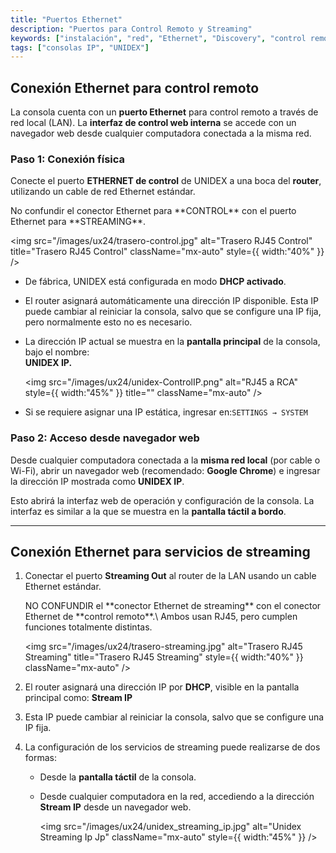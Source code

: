 ```yaml
---
title: "Puertos Ethernet"
description: "Puertos para Control Remoto y Streaming"
keywords: ["instalación", "red", "Ethernet", "Discovery", "control remoto", "streaming"]
tags: ["consolas IP", "UNIDEX"]
---
```


## Conexión Ethernet para control remoto

La consola cuenta con un **puerto Ethernet** para control remoto a través de red local (LAN).  La **interfaz de control web interna** se accede con un navegador web desde cualquier computadora conectada a la misma red.

### Paso 1: Conexión física

Conecte el puerto **ETHERNET de control** de UNIDEX a una boca del **router**, utilizando un cable de red Ethernet estándar.

<Warning>
  No confundir el conector Ethernet para **CONTROL** con el puerto Ethernet para **STREAMING**.

  <img
    src="/images/ux24/trasero-control.jpg"
    alt="Trasero RJ45 Control"
    title="Trasero RJ45 Control"
    className="mx-auto"
    style={{ width:"40%" }}
  />
</Warning>

- De fábrica, UNIDEX está configurada en modo **DHCP activado**.
- El router asignará automáticamente una dirección IP disponible. Esta IP puede cambiar al reiniciar la consola, salvo que se configure una IP fija, pero normalmente esto no es necesario.
- La dirección IP actual se muestra en la **pantalla principal** de la consola, bajo el nombre:\
  **UNIDEX IP.**

  <img
    src="/images/ux24/unidex-ControlIP.png"
    alt="RJ45 a RCA"
    style={{ width:"45%" }}
    title=""
    className="mx-auto"
  />
- Si se requiere asignar una IP estática, ingresar en:`SETTINGS → SYSTEM`

### **P**aso 2: Acceso desde navegador web

Desde cualquier computadora conectada a la **misma red local** (por cable o Wi-Fi), abrir un navegador web (recomendado: **Google Chrome**) e ingresar la dirección IP mostrada como **UNIDEX IP**.

<discovery />

Esto abrirá la interfaz web de operación y configuración de la consola. La interfaz es similar a la que se muestra en la **pantalla táctil a bordo**.

---

## Conexión Ethernet para servicios de streaming

1. Conectar el puerto **Streaming Out** al router de la LAN usando un cable Ethernet estándar.

   <Warning>
     NO CONFUNDIR el **conector Ethernet de streaming** con el conector Ethernet de **control remoto**.\
     Ambos usan RJ45, pero cumplen funciones totalmente distintas.

     <img
       src="/images/ux24/trasero-streaming.jpg"
       alt="Trasero RJ45 Streaming"
       title="Trasero RJ45 Streaming"
       style={{ width:"40%" }}
       className="mx-auto"
     />
   </Warning>
2. El router asignará una dirección IP por **DHCP**, visible en la pantalla principal como: **Stream IP**
3. Esta IP puede cambiar al reiniciar la consola, salvo que se configure una IP fija.
4. La configuración de los servicios de streaming puede realizarse de dos formas:
   - Desde la **pantalla táctil** de la consola.
   - Desde cualquier computadora en la red, accediendo a la dirección **Stream IP** desde un navegador web.

     <img
       src="/images/ux24/unidex_streaming_ip.jpg"
       alt="Unidex Streaming Ip Jp"
       className="mx-auto"
       style={{ width:"45%" }}
     />

<discovery />
  